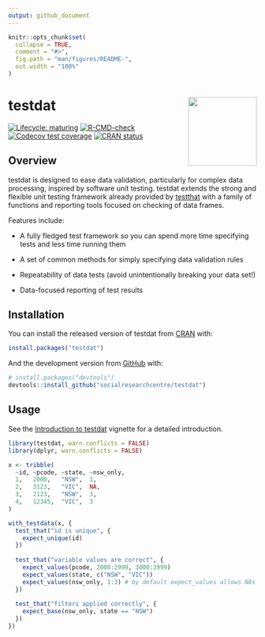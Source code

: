 ```yaml
---
output: github_document
---
```


<!-- README.md is generated from README.Rmd. Please edit that file -->

```r
knitr::opts_chunk$set(
  collapse = TRUE,
  comment = "#>",
  fig.path = "man/figures/README-",
  out.width = "100%"
)
```
# testdat <a href='https://socialresearchcentre.github.io/testdat/'><img src='man/figures/logo.png' align="right" height="139" />

<!-- badges: start -->
[![Lifecycle: maturing](https://img.shields.io/badge/lifecycle-maturing-blue.svg)](https://lifecycle.r-lib.org/articles/stages.html#maturing)
[![R-CMD-check](https://github.com/socialresearchcentre/testdat/actions/workflows/R-CMD-check.yaml/badge.svg)](https://github.com/socialresearchcentre/testdat/actions/workflows/R-CMD-check.yaml)
[![Codecov test coverage](https://codecov.io/gh/socialresearchcentre/testdat/branch/master/graph/badge.svg)](https://app.codecov.io/gh/socialresearchcentre/testdat?branch=master)
[![CRAN status](https://www.r-pkg.org/badges/version/testdat)](https://CRAN.R-project.org/package=testdat)
<!-- badges: end -->

## Overview

testdat is designed to ease data validation, particularly for complex data
processing, inspired by software unit testing. testdat extends the strong and
flexible unit testing framework already provided by
[testthat](https://testthat.r-lib.org/) with a family of functions and reporting
tools focused on checking of data frames.

Features include:

* A fully fledged test framework so you can spend more time specifying tests and
  less time running them

* A set of common methods for simply specifying data validation rules

* Repeatability of data tests (avoid unintentionally breaking your data set!)

* Data-focused reporting of test results

## Installation

You can install the released version of testdat from
[CRAN](https://CRAN.R-project.org) with:

``` r
install.packages("testdat")
```

And the development version from [GitHub](https://github.com/) with:

``` r
# install.packages("devtools")
devtools::install_github("socialresearchcentre/testdat")
```

## Usage

See the [Introduction to
testdat](https://socialresearchcentre.github.io/testdat/articles/testdat.html)
vignette for a detailed introduction.

```r
library(testdat, warn.conflicts = FALSE)
library(dplyr, warn.conflicts = FALSE)

x <- tribble(
  ~id, ~pcode, ~state, ~nsw_only,
  1,   2000,   "NSW",  1,
  2,   3123,   "VIC",  NA,
  3,   2123,   "NSW",  3,
  4,   12345,  "VIC",  3
)

with_testdata(x, {
  test_that("id is unique", {
    expect_unique(id)
  })
  
  test_that("variable values are correct", {
    expect_values(pcode, 2000:2999, 3000:3999)
    expect_values(state, c("NSW", "VIC"))
    expect_values(nsw_only, 1:3) # by default expect_values allows NAs
  })
  
  test_that("filters applied correctly", {
    expect_base(nsw_only, state == "NSW")
  })
})
```

